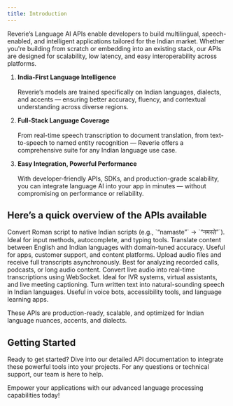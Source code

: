 ```yaml
---
title: Introduction
---
```


Reverie’s Language AI APIs enable developers to build multilingual, speech-enabled, and intelligent applications tailored for the Indian market. Whether you're building from scratch or embedding into an existing stack, our APIs are designed for scalability, low latency, and easy interoperability across platforms.

1. **India-First Language Intelligence** <br></br>
Reverie’s models are trained specifically on Indian languages, dialects, and accents — ensuring better accuracy, fluency, and contextual understanding across diverse regions.

2. **Full-Stack Language Coverage** <br></br>
From real-time speech transcription to document translation, from text-to-speech to named entity recognition — Reverie offers a comprehensive suite for any Indian language use case.

3. **Easy Integration, Powerful Performance** <br></br>
With developer-friendly APIs, SDKs, and production-grade scalability, you can integrate language AI into your app in minutes — without compromising on performance or reliability.


## Here’s a quick overview of the APIs available

<CardGroup cols={2}>
  <Card title="Transliteration" icon="keyboard">
    Convert Roman script to native Indian scripts (e.g., `“namaste”` → `“नमस्ते”`). Ideal for input methods, autocomplete, and typing tools.
  </Card>
  <Card title="Translation" icon="language">
    Translate content between English and Indian languages with domain-tuned accuracy. Useful for apps, customer support, and content platforms.
  </Card>
</CardGroup>

<CardGroup cols={2}>
    <Card title="Speech to Text (Batch)" icon="file-audio">
    Upload audio files and receive full transcripts asynchronously. Best for analyzing recorded calls, podcasts, or long audio content.
  </Card>
  <Card title="Speech to Text (Streaming)" icon="microphone">
    Convert live audio into real-time transcriptions using WebSocket. Ideal for IVR systems, virtual assistants, and live meeting captioning.
  </Card>
</CardGroup>

<CardGroup cols={2}>  
  <Card title="Text to Speech" icon="play">
    Turn written text into natural-sounding speech in Indian languages. Useful in voice bots, accessibility tools, and language learning apps.
  </Card>
</CardGroup>



These APIs are production-ready, scalable, and optimized for Indian language nuances, accents, and dialects.

## Getting Started

Ready to get started? Dive into our detailed API documentation to integrate these powerful tools into your projects. For any questions or technical support, our team is here to help.

Empower your applications with our advanced language processing capabilities today!

